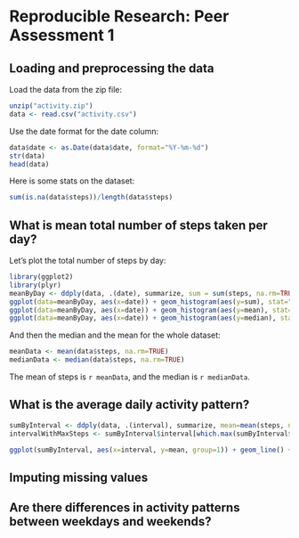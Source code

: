# Reproducible Research: Peer Assessment 1


## Loading and preprocessing the data

Load the data from the zip file:
```r
unzip("activity.zip")
data <- read.csv("activity.csv")
```

Use the date format for the date column:
```r
data$date <- as.Date(data$date, format="%Y-%m-%d")
str(data)
head(data)
```

Here is some stats on the dataset:
```r
sum(is.na(data$steps))/length(data$steps)
```

## What is mean total number of steps taken per day?

Let's plot the total number of steps by day:
```r
library(ggplot2)
library(plyr)
meanByDay <- ddply(data, .(date), summarize, sum = sum(steps, na.rm=TRUE), mean = mean(steps, na.rm=TRUE), median = median(steps, na.rm=TRUE))
ggplot(data=meanByDay, aes(x=date)) + geom_histogram(aes(y=sum), stat="identity", fill = "blue")
ggplot(data=meanByDay, aes(x=date)) + geom_histogram(aes(y=mean), stat="identity", fill = "blue")
ggplot(data=meanByDay, aes(x=date)) + geom_histogram(aes(y=median), stat="identity", fill = "blue")

```

And then the median and the mean for the whole dataset:
```r
meanData <- mean(data$steps, na.rm=TRUE)
medianData <- median(data$steps, na.rm=TRUE)
```

The mean of steps is `r meanData`, and the median is `r medianData`.

## What is the average daily activity pattern?

```r
sumByInterval <- ddply(data, .(interval), summarize, mean=mean(steps, na.rm=TRUE))
intervalWithMaxSteps <- sumByInterval$interval[which.max(sumByInterval$mean)]

ggplot(sumByInterval, aes(x=interval, y=mean, group=1)) + geom_line() + geom_vline(xintercept=intervalWithMaxSteps, col="Blue")
```


## Imputing missing values



## Are there differences in activity patterns between weekdays and weekends?

